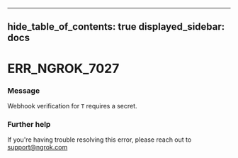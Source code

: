 

---
hide_table_of_contents: true
displayed_sidebar: docs
---


# ERR_NGROK_7027

### Message
Webhook verification for `T` requires a secret.

<ErrorDetails />



### Further help
If you're having trouble resolving this error, please reach out to [support@ngrok.com](mailto:support@ngrok.com?subject=Help%20with%20ERR_NGROK_7027)

